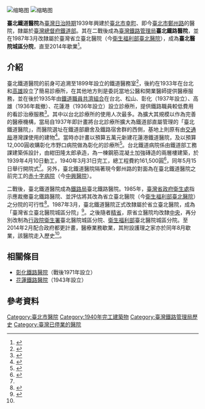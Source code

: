 {{coord|25.050140|N|121.508377|E|scale:10000|display=title}}
[[File:臺北鐵道醫院1.jpg|缩略图]]
[[File:臺北鐵道醫院2.jpg|缩略图]]

'''臺北鐵道醫院'''為[[臺灣日治時期|臺灣日治時期]]1939年興建於[[臺北市_(州轄市)|臺北市]][[幸町_(台北市)|幸町]]、即今[[臺北市|臺北市]][[鄭州路_(台北市)|鄭州路]]的醫院，隸屬於[[臺灣總督府鐵道部|臺灣總督府鐵道部]]。其在二戰後成為[[臺灣鐵路管理局|臺灣鐵路管理局]]'''臺北鐵路醫院'''，並在1987年3月改隸屬於臺灣省立臺北醫院（今[[衛生福利部臺北醫院|衛生福利部臺北醫院]]），成為'''臺北醫院城區分院'''，直至2014年歇業<ref name="tph-about">{{cite web |author1=衛生福利部台北醫院 |title=關於本院 |url=https://www.tph.mohw.gov.tw/?aid=1 |website=衛生福利部台北醫院 |publisher=衛生福利部台北醫院 |accessdate=2020-10-24}}</ref>。

== 介紹 ==
臺北鐵道醫院的前身可追溯至1899年設立的鐵道醫務室<ref name=":0">{{Cite journal|title=臺北鐵道醫院開院式|author=臺灣鐵道協會|url=|journal=臺灣鐵道|issue=|doi=|others=|year=1940-06-20|volume=|page=|pmid=}}</ref>，後約在1933年在台北和[[高雄市_(州轄市)|高雄]]設立了簡易診療所，在其他地方則是委託當地公醫和開業醫師提供醫療服務，並在後於1935年由[[鐵道職員共濟組合|鐵道職員共濟組合]]在台北、松山、彰化（1937年設立）、高雄（1936年裁撤）、花蓮港（1936年設立）設立診療所，提供鐵路職員較低費用的看診治療服務<ref>{{Cite journal|title=臺北鐵道醫院開院式|author=臺灣鐵道協會|url=|journal=臺灣鐵道|issue=|doi=|others=|year=1940-06-20|volume=|page=|pmid=}}</ref>。其中以台北診療所的使用人次最多。為擴大其規模以作為完善的醫療機構，當局自1937年即計畫將台北診療所擴大為鐵道部直屬管理的「臺北鐵道醫院」，而醫院選址在鐵道部廳舍及鐵路宿舍群的西側，基地上則原有由[[臺灣總督府交通局|交通局]]港灣課使用的建物<ref name=":1">{{Cite journal|title=待望の鐵道病院が愈よ本格的に實現す|author=臺衛新報社|url=|journal=臺衛新報|issue=14|doi=|others=|year=1937-05-01|volume=|page=|pmid=}}</ref>。當時亦計畫以預算五萬元新建花蓮港鐵道醫院，及以預算12,000圓收購彰化市野口病院做為彰化的診療所<ref>{{Cite journal|title=鐵道病院愈よ建設 臺北を第一に花蓮港にも|author=臺衛新報社|url=|journal=臺衛新報|issue=|doi=|others=|year=1937-02-01|volume=|page=|pmid=}}</ref>。台北鐵道病院係由鐵道部工務課建築係設計，由紺田隆太郎承造，為一棟鋼筋混凝土加強磚造的兩層樓建築，於1939年4月10日動工，1940年3月31日完工，總工程費約161,500圓<ref>{{Cite journal|title=臺北鐵道醫院新築工事概要|author=臺灣建築會|url=|journal=臺灣建築會誌|issue=4|doi=|others=|year=1941|volume=12|page=|pmid=}}</ref>，同年5月15日舉行開院式<ref name=":0" />。另外，臺北鐵道醫院隔著現今鄭州路的對面為在臺北鐵道醫院之前完工的[[日本赤十字社台灣支部|赤十字病院]]（今[[臺北市立聯合醫院中興院區|中興醫院]]）。

二戰後，臺北鐵道醫院成為[[臺灣鐵路管理局|鐵路局]]臺北鐵路醫院。1985年，[[臺灣省政府衛生處|臺灣省政府衛生處]]指示應裁撤臺北鐵路醫院、並評估將其改為省立臺北醫院（今[[衛生福利部臺北醫院|衛生福利部臺北醫院]]）之分院的可行性<ref>{{Cite web|title=衛生處簽為奉示臺北鐵路醫院應予裁撤，研商交由省立臺北醫院作為分院之可行性，將辦理情形及接辦方案(草案)，報請鑒核。|url=http://ds3.th.gov.tw/ds3/app005/list3.php?ID1=00502074808&TY1=20|accessdate=|author=|date=1986-01-20|format=|publisher=省府委員會議檔案|language=}}</ref>。1987年3月，臺北鐵道醫院正式改隸屬於省立臺北醫院，成為「臺灣省立臺北醫院城區分院」<ref>{{Cite web|title=關於本院|url=https://www.tph.mohw.gov.tw/?aid=1|accessdate=|author=|date=|format=|publisher=衛生福利部台北醫院|language=|archive-date=2020-06-06|archive-url=https://web.archive.org/web/20200606141823/https://www.tph.mohw.gov.tw/?aid=1|dead-url=no}}</ref>。之後隨者[[臺灣省政府功能業務與組織調整|精省]]，原省立醫院均改隸[[中華民國政府|中央]]，再分別改制為[[行政院衛生署|行政院衛生署]]臺北醫院城區分院、[[中華民國衛生福利部|衛生福利部]]臺北醫院城區分院。至2014年2月配合政府都更計畫，醫療業務歇業，其附設護理之家亦於同年8月歇業，該醫院走入歷史<ref name="tph-about" />。

== 相關條目 ==
* [[彰化鐵路醫院|彰化鐵路醫院]]（戰後1971年設立）
* [[花蓮鐵道文化園區|花蓮鐵路醫院]]（1943年設立）

== 參考資料 ==
{{reflist}}

{{臺灣總督府交通局}}

[[Category:臺北市醫院|Category:臺北市醫院]]
[[Category:1940年完工建築物|Category:1940年完工建築物]]
[[Category:臺灣鐵路管理局歷史|Category:臺灣鐵路管理局歷史]]
[[Category:臺灣已停業的醫院|Category:臺灣已停業的醫院]]